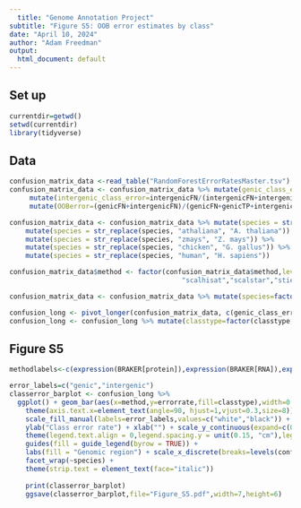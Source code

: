 ```yaml
---
  title: "Genome Annotation Project"
subtitle: "Figure S5: OOB error estimates by class"
date: "April 10, 2024"
author: "Adam Freedman"
output: 
  html_document: default
---
```

  
## Set up
```r
currentdir=getwd()
setwd(currentdir)
library(tidyverse)
``` 

## Data
```r
confusion_matrix_data <-read_table("RandomForestErrorRatesMaster.tsv")
confusion_matrix_data <- confusion_matrix_data %>% mutate(genic_class_error=genicFN/(genicFN+genicTP)) %>%
     mutate(intergenic_class_error=intergenicFN/(intergenicFN+intergenicTP)) %>%
     mutate(OOBerror=(genicFN+intergenicFN)/(genicFN+genicTP+intergenicFN+intergenicTP))

confusion_matrix_data <- confusion_matrix_data %>% mutate(species = str_replace(species, "dmel", "D. melanogaster")) %>%
    mutate(species = str_replace(species, "athaliana", "A. thaliana")) %>%
    mutate(species = str_replace(species, "zmays", "Z. mays")) %>%
    mutate(species = str_replace(species, "chicken", "G. gallus")) %>%
    mutate(species = str_replace(species, "human", "H. sapiens"))

confusion_matrix_data$method <- factor(confusion_matrix_data$method,levels=c("brakerprot","brakerrna","cgpprot","cgprna",
                                           "scalhisat","scalstar","stiehisat","stiestar","maker","toga"))

confusion_matrix_data <- confusion_matrix_data %>% mutate(species=factor(species,levels=c("D. melanogaster","G. gallus","H. sapiens","A. thaliana","Z. mays")))

confusion_long <- pivot_longer(confusion_matrix_data, c(genic_class_error,intergenic_class_error), names_to="classtype", values_to="errorrate")
confusion_long <- confusion_long %>% mutate(classtype=factor(classtype,levels=c("genic_class_error","intergenic_class_error")))
```

## Figure S5
```r
methodlabels<-c(expression(BRAKER[protein]),expression(BRAKER[RNA]),expression(CGP[protein]),expression(CGP[RNA]),expression(Scallop[HISAT2]),expression(Scallop[STAR]),expression(Stringtie[HISAT2]),expression(Stringtie[STAR]),"MAKER","TOGA")

error_labels=c("genic","intergenic")
classerror_barplot <- confusion_long %>% 
  ggplot() + geom_bar(aes(x=method,y=errorrate,fill=classtype),width=0.7,stat="identity",position="dodge",color="black") +
    theme(axis.text.x=element_text(angle=90, hjust=1,vjust=0.3,size=8)) + 
    scale_fill_manual(labels=error_labels,values=c("white","black")) +
    ylab("Class error rate") + xlab("") + scale_y_continuous(expand=c(0,0),limits=c(0,1.05)) + 
    theme(legend.text.align = 0,legend.spacing.y = unit(0.15, "cm"),legend.key.size= unit(0.5, "cm")) + 
    guides(fill = guide_legend(byrow = TRUE)) +
    labs(fill = "Genomic region") + scale_x_discrete(breaks=levels(confusion_long$method),labels=methodlabels) + 
    facet_wrap(~species) +
    theme(strip.text = element_text(face="italic"))
  
    print(classerror_barplot)
    ggsave(classerror_barplot,file="Figure_S5.pdf",width=7,height=6)
```

